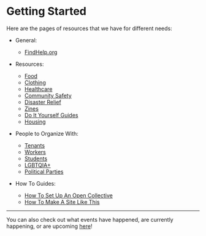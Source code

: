 # Getting Started

Here are the pages of resources that we have for different needs:
- General:
  - [FindHelp.org](https://www.findhelp.org/search_results/28203)

- Resources:
  - [Food](/resources/food)
  - [Clothing](/resources/clothing)
  - [Healthcare](/resources/healthcare)
  - [Community Safety](/resources/community-safety)
  - [Disaster Relief](/resources/disaster-relief)
  - [Zines](/resources/zines)
  - [Do It Yourself Guides](/resources/diy)
  - [Housing](/resources/housing)

- People to Organize With:
  - [Tenants](/organizing/tenants)
  - [Workers](/organizing/workers)
  - [Students](/organizing/students)
  - [LGBTQIA+](/organizing/lgbtqia+)
  - [Political Parties](/organizing/political-parties)

- How To Guides:
  - [How To Set Up An Open Collective](/how-to-guides/how-to-set-up-an-open-collective.mdx)
  - [How To Make A Site Like This](/how-to-guides/how-to-make-a-site-like-this.mdx)

---

You can also check out what events have happened, are currently happening, or are upcoming [here](/events)!
